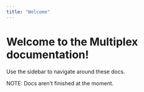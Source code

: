 ```yaml
---
title: "Welcome"
---
```


# Welcome to the Multiplex documentation!

Use the sidebar to navigate around these docs.

NOTE: Docs aren't finished at the moment.
